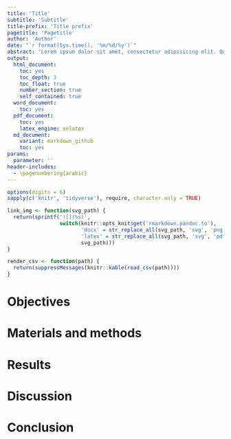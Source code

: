 ```yaml
---
title: 'Title'
subtitle: 'Subtitle'
title-prefix: 'Title prefix'
pagetitle: 'Pagetitle'
author: 'Author'
date: "`r format(Sys.time(), '%m/%d/%y')`"
abstract: 'Lorem ipsum dolor sit amet, consectetur adipisicing elit. Qui dicta minus molestiae vel beatae natus eveniet ratione temporibus aperiam harum alias officiis assumenda officia quibusdam deleniti eos cupiditate dolore doloribus!'
output:
  html_document:
    toc: yes
    toc_depth: 3
    toc_float: true
    number_section: true
    self_contained: true
  word_document:
    toc: yes
  pdf_document:
    toc: yes
    latex_engine: xelatex
  md_document:
    variant: markdown_github
    toc: yes
params:
  parameter: ''
header-includes:
  - \pagenumbering{arabic}
---
```


```r
options(digits = 6)
sapply(c('knitr', 'tidyverse'), require, character.only = TRUE)

link_img <- function(svg_path) {
  return(sprintf('![](%s)',
                 switch(knitr::opts_knit$get('rmarkdown.pandoc.to'),
                        'docx' = str_replace_all(svg_path, 'svg', 'png'),
                        'latex' = str_replace_all(svg_path, 'svg', 'pdf'),
                        svg_path)))
}

render_csv <- function(path) {
  return(suppressMessages(knitr::kable(read_csv(path))))
}
```

# Objectives

# Materials and methods

# Results

# Discussion

# Conclusion
